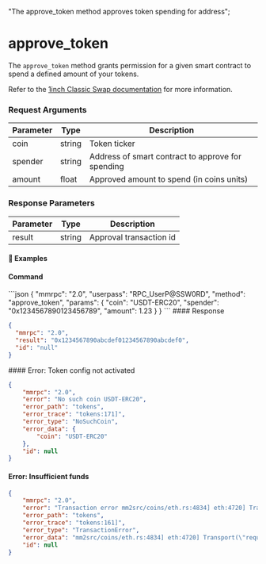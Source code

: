  "The approve_token method approves token spending for address";

# approve\_token

The `approve_token` method grants permission for a given smart contract to spend a defined amount of your tokens.

Refer to the [1inch Classic Swap documentation](https://portal.1inch.dev/documentation/apis/swap/classic-swap/quick-start) for more information.

### Request Arguments

| Parameter | Type   | Description                                       |
| --------- | ------ | ------------------------------------------------- |
| coin      | string | Token ticker                                      |
| spender   | string | Address of smart contract to approve for spending |
| amount    | float  | Approved amount to spend (in coins units)         |

### Response Parameters

| Parameter | Type   | Description             |
| --------- | ------ | ----------------------- |
| result    | string | Approval transaction id |

#### 📌 Examples

#### Command

<CodeGroup title="" tag="POST" label="approve_token" mm2MethodDecorate="true">
  ```json
  {
    "mmrpc": "2.0",
    "userpass": "RPC_UserP@SSW0RD",
    "method": "approve_token",
    "params": {
      "coin": "USDT-ERC20",
      "spender": "0x1234567890123456789",
      "amount": 1.23
    }
  }
  ```
</CodeGroup>

<CollapsibleSection expandedText="Hide Response" collapsedText="Show Response">
  #### Response

  ```json
  {
    "mmrpc": "2.0",
    "result": "0x1234567890abcdef01234567890abcdef0",
    "id": "null"
  }
  ```
</CollapsibleSection>

<CollapsibleSection expandedText="Hide Error Responses" collapsedText="Show Error Responses">
  #### Error: Token config not activated

  ```json
  {
      "mmrpc": "2.0",
      "error": "No such coin USDT-ERC20",
      "error_path": "tokens",
      "error_trace": "tokens:171]",
      "error_type": "NoSuchCoin",
      "error_data": {
          "coin": "USDT-ERC20"
      },
      "id": null
  }
  ```

  #### Error: Insufficient funds

  ```json
  {
      "mmrpc": "2.0",
      "error": "Transaction error mm2src/coins/eth.rs:4834] eth:4720] Transport(\"request MethodCall(MethodCall { jsonrpc: Some(V2), method: \\\"eth_estimateGas\\\", params: Array([Object({\\\"from\\\": String(\\\"0x083c32b38e8050473f6999e22f670d1404235592\\\"), \\\"to\\\": String(\\\"0xd6df932a45c0f255f85145f286ea0b292b21c90b\\\"), \\\"gasPrice\\\": String(\\\"0x6fc23a56a\\\"), \\\"value\\\": String(\\\"0x0\\\"), \\\"data\\\": String(\\\"0x095ea7b3000000000000000000000000083c32b38e8050473f6999e22f670d14042355920000000000000000000000000000000000000000000000001111d67bb1bb0000\\\")})]), id: Num(1) }) failed: Invalid response: Server: 'https://electrum3.cipig.net:18755/', error: RPC error: Error { code: ServerError(-32000), message: \\\"insufficient funds for transfer\\\", data: None }\")",
      "error_path": "tokens",
      "error_trace": "tokens:161]",
      "error_type": "TransactionError",
      "error_data": "mm2src/coins/eth.rs:4834] eth:4720] Transport(\"request MethodCall(MethodCall { jsonrpc: Some(V2), method: \\\"eth_estimateGas\\\", params: Array([Object({\\\"from\\\": String(\\\"0x083c32b38e8050473f6999e22f670d1404235592\\\"), \\\"to\\\": String(\\\"0xd6df932a45c0f255f85145f286ea0b292b21c90b\\\"), \\\"gasPrice\\\": String(\\\"0x6fc23a56a\\\"), \\\"value\\\": String(\\\"0x0\\\"), \\\"data\\\": String(\\\"0x095ea7b3000000000000000000000000083c32b38e8050473f6999e22f670d14042355920000000000000000000000000000000000000000000000001111d67bb1bb0000\\\")})]), id: Num(1) }) failed: Invalid response: Server: 'https://electrum3.cipig.net:18755/', error: RPC error: Error { code: ServerError(-32000), message: \\\"insufficient funds for transfer\\\", data: None }\")",
      "id": null
  }
  ```
</CollapsibleSection>
